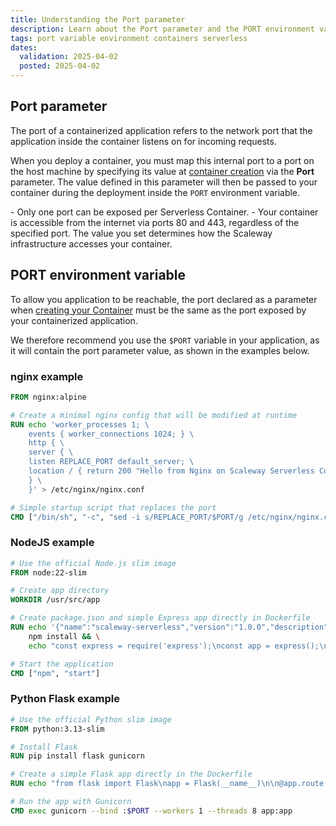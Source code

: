 ```yaml
---
title: Understanding the Port parameter
description: Learn about the Port parameter and the PORT environment variable in Scaleway Serverless Containers.
tags: port variable environment containers serverless
dates:
  validation: 2025-04-02
  posted: 2025-04-02
---
```


## Port parameter

The port of a containerized application refers to the network port that the application inside the container listens on for incoming requests.

When you deploy a container, you must map this internal port to a port on the host machine by specifying its value at [container creation](/serverless-containers/how-to/deploy-container/) via the **Port** parameter. The value defined in this parameter will then be passed to your container during the deployment inside the `PORT` environment variable.

<Message type="note">
- Only one port can be exposed per Serverless Container.
- Your container is accessible from the internet via ports 80 and 443, regardless of the specified port. The value you set determines how the Scaleway infrastructure accesses your container.
</Message>

## PORT environment variable

To allow you application to be reachable, the port declared as a parameter when [creating your Container](/serverless-containers/how-to/deploy-container/) must be the same as the port exposed by your containerized application.

We therefore recommend you use the `$PORT` variable in your application, as it will contain the port parameter value, as shown in the examples below.

### nginx example

```dockerfile
FROM nginx:alpine

# Create a minimal nginx config that will be modified at runtime
RUN echo 'worker_processes 1; \
    events { worker_connections 1024; } \
    http { \
    server { \
    listen REPLACE_PORT default_server; \
    location / { return 200 "Hello from Nginx on Scaleway Serverless Containers!\n"; } \
    } \
    }' > /etc/nginx/nginx.conf

# Simple startup script that replaces the port
CMD ["/bin/sh", "-c", "sed -i s/REPLACE_PORT/$PORT/g /etc/nginx/nginx.conf && exec nginx -g 'daemon off;'"]
```

### NodeJS example

```dockerfile
# Use the official Node.js slim image
FROM node:22-slim

# Create app directory
WORKDIR /usr/src/app

# Create package.json and simple Express app directly in Dockerfile
RUN echo '{"name":"scaleway-serverless","version":"1.0.0","description":"","main":"server.js","scripts":{"start":"node server.js"},"dependencies":{"express":"^5"}}' > package.json && \
    npm install && \
    echo "const express = require('express');\nconst app = express();\nconst port = process.env.PORT || 8080;\n\napp.get('/', (req, res) => {\n  res.send('<!DOCTYPE html><html><body><h1>Hello from Scaleway Serverless!</h1></body></html>');\n});\n\napp.listen(port, () => {\n  console.log(`Server running on port \${port}`);\n});" > server.js

# Start the application
CMD ["npm", "start"]
```

### Python Flask example

```Dockerfile
# Use the official Python slim image
FROM python:3.13-slim

# Install Flask
RUN pip install flask gunicorn

# Create a simple Flask app directly in the Dockerfile
RUN echo "from flask import Flask\napp = Flask(__name__)\n\n@app.route('/')\ndef hello():\n    return '<!DOCTYPE html><html><body><h1>Hello from Flask on Scaleway Serverless!</h1></body></html>'\n\nif __name__ == '__main__':\n    app.run(host='0.0.0.0', port=8080)" > app.py

# Run the app with Gunicorn
CMD exec gunicorn --bind :$PORT --workers 1 --threads 8 app:app
```